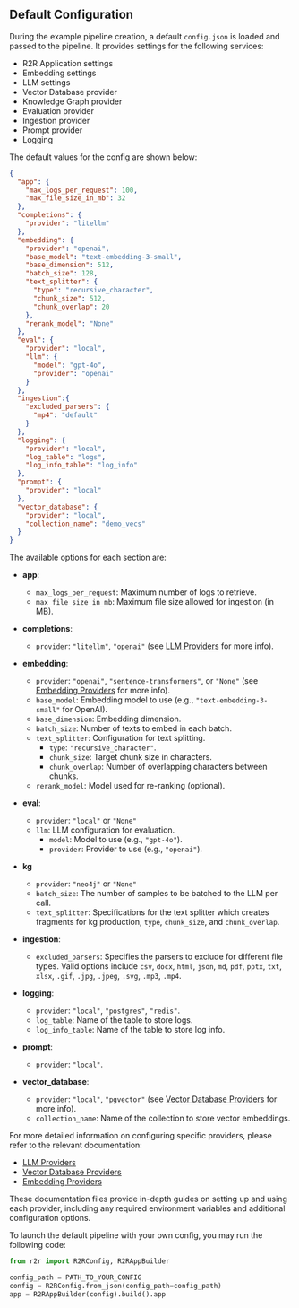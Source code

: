 ## Default Configuration

During the example pipeline creation, a default `config.json` is loaded and passed to the pipeline. It provides settings for the following services:

- R2R Application settings
- Embedding settings
- LLM settings
- Vector Database provider
- Knowledge Graph provider
- Evaluation provider
- Ingestion provider
- Prompt provider
- Logging

The default values for the config are shown below:

```json
{
  "app": {
    "max_logs_per_request": 100,
    "max_file_size_in_mb": 32
  },
  "completions": {
    "provider": "litellm"
  },
  "embedding": {
    "provider": "openai",
    "base_model": "text-embedding-3-small",
    "base_dimension": 512,
    "batch_size": 128,
    "text_splitter": {
      "type": "recursive_character",
      "chunk_size": 512,
      "chunk_overlap": 20
    },
    "rerank_model": "None"
  },
  "eval": {
    "provider": "local",
    "llm": {
      "model": "gpt-4o",
      "provider": "openai"
    }
  },
  "ingestion":{
    "excluded_parsers": {
      "mp4": "default"
    }
  },
  "logging": {
    "provider": "local",
    "log_table": "logs",
    "log_info_table": "log_info"
  },
  "prompt": {
    "provider": "local"
  },
  "vector_database": {
    "provider": "local",
    "collection_name": "demo_vecs"
  }
}
```

The available options for each section are:

- **app**:
  - `max_logs_per_request`: Maximum number of logs to retrieve.
  - `max_file_size_in_mb`: Maximum file size allowed for ingestion (in MB).

- **completions**:
  - `provider`: `"litellm"`, `"openai"` (see [LLM Providers](/providers/llms.md) for more info).

- **embedding**:
  - `provider`: `"openai"`, `"sentence-transformers"`, or `"None"` (see [Embedding Providers](/providers/embeddings.md) for more info).
  - `base_model`: Embedding model to use (e.g., `"text-embedding-3-small"` for OpenAI).
  - `base_dimension`: Embedding dimension.
  - `batch_size`: Number of texts to embed in each batch.
  - `text_splitter`: Configuration for text splitting.
    - `type`: `"recursive_character"`.
    - `chunk_size`: Target chunk size in characters.
    - `chunk_overlap`: Number of overlapping characters between chunks.
  - `rerank_model`: Model used for re-ranking (optional).

- **eval**:
  - `provider`: `"local"` or `"None"`
  - `llm`: LLM configuration for evaluation.
    - `model`: Model to use (e.g., `"gpt-4o"`).
    - `provider`: Provider to use (e.g., `"openai"`).

- **kg**
  - `provider`: `"neo4j"` or `"None"`
  - `batch_size`: The number of samples to be batched to the LLM per call.
  - `text_splitter`: Specifications for the text splitter which creates fragments for kg production, `type`, `chunk_size`, and `chunk_overlap`.

- **ingestion**:
  - `excluded_parsers`: Specifies the parsers to exclude for different file types. Valid options include `csv`, `docx`, `html`, `json`, `md`, `pdf`, `pptx`, `txt`, `xlsx`, `.gif`, `.jpg`, `.jpeg`, `.svg`, `.mp3`, `.mp4`.

- **logging**:
  - `provider`: `"local"`, `"postgres"`, `"redis"`.
  - `log_table`: Name of the table to store logs.
  - `log_info_table`: Name of the table to store log info.

- **prompt**:
  - `provider`: `"local"`.

- **vector_database**:
  - `provider`: `"local"`, `"pgvector"` (see [Vector Database Providers](/providers/vector-databases.md) for more info).
  - `collection_name`: Name of the collection to store vector embeddings.

For more detailed information on configuring specific providers, please refer to the relevant documentation:

- [LLM Providers](/providers/llms.md)
- [Vector Database Providers](/providers/vector-databases.md)
- [Embedding Providers](/providers/embeddings.md)

These documentation files provide in-depth guides on setting up and using each provider, including any required environment variables and additional configuration options.

To launch the default pipeline with your own config, you may run the following code:

```python copy
from r2r import R2RConfig, R2RAppBuilder

config_path = PATH_TO_YOUR_CONFIG
config = R2RConfig.from_json(config_path=config_path)
app = R2RAppBuilder(config).build().app
```
